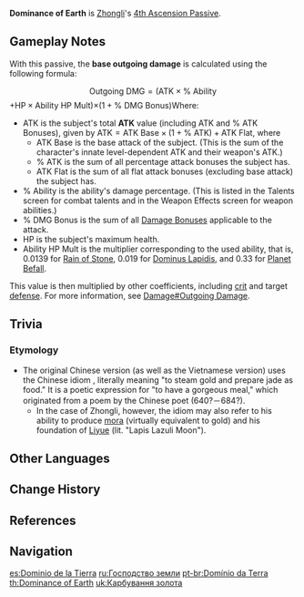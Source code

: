 {{Talent Infobox
|image         = Talent Dominance of Earth.png
|character     = Zhongli
|type          = 4th Ascension Passive
|info          = Zhongli deals bonus DMG based on his Max HP:
* [[Rain of Stone|Normal Attack, Charged Attack, and Plunging Attack]] DMG is increased by 1.39% of Max HP.
* '''[[Dominus Lapidis]]'''' Stone Stele, resonance, and hold DMG is increased by 1.9% of Max HP.
* '''[[Planet Befall]]''''s DMG is increased by 33% of Max HP.
|scale_att1    = HP
|utility1      = Flat DMG Increase
|utility2      = Normal Attack DMG Increase
|utility3      = Charged Attack DMG Increase
|utility4      = Plunging Attack DMG Increase
|utility5      = Elemental Skill DMG Increase
|utility6      = Elemental Burst DMG Increase
}}
'''Dominance of Earth''' is [[Zhongli]]'s [[4th Ascension Passive]].

==Gameplay Notes==
With this passive, the '''base outgoing damage''' is calculated using the following formula:
:<math>\text{Outgoing DMG} = (\text{ATK} \times  \% \text{ Ability}</math><math>+ \text{HP}\times\text{Ability HP Mult})</math><math>\times (1 + \% \text{ DMG Bonus} )</math>Where:
* <math>\text{ATK}</math> is the subject's total '''ATK''' value (including ATK and % ATK Bonuses), given by <math>\text{ATK}=\text{ATK Base} \times (1+\%\text{ ATK})+\text{ATK Flat}</math>, where
**<math>\text{ATK Base}</math> is the base attack of the subject. (This is the sum of the character's innate level-dependent ATK and their weapon's ATK.)
** <math>\%\text{ ATK}</math> is the sum of all percentage attack bonuses the subject has.
** <math>\text{ATK Flat}</math> is the sum of all flat attack bonuses (excluding base attack) the subject has.
* <math>\% \text{ Ability}</math> is the ability's damage percentage. (This is listed in the Talents screen for combat talents and in the Weapon Effects screen for weapon abilities.)
* <math>\% \text{ DMG Bonus}</math> is the sum of all [[Damage Bonus]]es applicable to the attack.
* <math>\text{HP}</math> is the subject's maximum health.
* <math>\text{Ability HP Mult}</math> is the multiplier corresponding to the used ability, that is, 0.0139 for [[Rain of Stone]], 0.019 for [[Dominus Lapidis]], and 0.33 for [[Planet Befall]].

This value is then multiplied by other coefficients, including [[crit]] and target [[defense]]. For more information, see [[Damage#Outgoing Damage]].

==Trivia==
===Etymology===
* The original Chinese version (as well as the Vietnamese version) uses the Chinese idiom {{lang|''chuī jīn zhuàn yù''|zh=炊金馔玉}}, literally meaning "to steam gold and prepare jade as food."  It is a poetic expression for "to have a gorgeous meal," which originated from a poem by the Chinese poet {{w|Luo Binwang}} (640?－684?).
** In the case of Zhongli, however, the idiom may also refer to his ability to produce [[mora]] (virtually equivalent to gold) and his foundation of [[Liyue]] (lit. "Lapis Lazuli Moon").

==Other Languages==
{{Other Languages
|en      = Dominance of Earth
|zhs     = 炊金馔玉
|zhs_rm  = Chuī Jīn Zhuàn Yù
|zht     = 炊金饌玉
|zht_rm  = Chuī Jīn Zhuàn Yù
|zh_tl   = Steam Gold and Prepare Jade as Food
|zh_note = See the [[#Trivia|Trivia]] section.
|ja      = 贅沢な食饌
|ja_rm   = Zeitaku na Shokusen<ref>YouTube: [https://youtu.be/UkJ07HvWVhE Zhongli's Collected Miscellany] (Japanese Voice-Over)</ref>
|ja_tl   = Gorgeous Feast
|ko      = {{tt|호의호식|好衣好食}}
|ko_rm   = Ho'uihosik
|ko_tl   = Good Cloth and Good Food
|ko_note = An idiom for "to live well."
|es      = Dominio de la Tierra
|es_tl   = Dominion of the Earth
|fr      = Domination de la Terre
|fr_tl   = Domination of the Earth
|ru      = Господство земли
|ru_tl   = Dominance of Earth
|th      = Dominance of Earth
|vi      = {{tt|Xuy Kim Soạn Ngọc|炊金馔玉}}
|vi_tl   = Steam Gold and Prepare Jade as Food{{Sino|vi}}
|de      = Hungrige Erde
|de_tl   = Hungry Earth
|id      = Dominance of Earth
|pt      = Domínio da Terra
|pt_tl   = Dominance of Earth
}}

==Change History==
{{Change History|1.1}}

==References==
{{Reflist}}

==Navigation==
{{Talent Navbox|Zhongli}}

[[es:Dominio de la Tierra]]
[[ru:Господство земли]]
[[pt-br:Domínio da Terra]]
[[th:Dominance of Earth]]
[[uk:Карбування золота]]